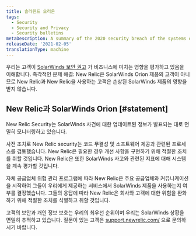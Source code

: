 ```yaml
---
title: 솔라윈드 오리온
tags:
  - Security
  - Security and Privacy
  - Security bulletins
metaDescription: A summary of the 2020 security breach of the systems of SolarWinds Orion and New Relic's response.
releaseDate: '2021-02-05'
translationType: machine
---
```


우리는 고객이 [SolarWinds 보안 권고](https://www.solarwinds.com/securityadvisory) 가 비즈니스에 미치는 영향을 평가하고 있음을 이해합니다. 즉각적인 문제 해결: New Relic은 SolarWinds Orion 제품의 고객이 아니므로 New Relic과 New Relic을 사용하는 고객은 손상된 SolarWinds 제품의 영향을 받지 않습니다.

## New Relic과 SolarWinds Orion [#statement]

New Relic Security는 SolarWinds 사건에 대한 업데이트된 정보가 발표되는 대로 면밀히 모니터링하고 있습니다.

사전 조치로 New Relic security는 코드 무결성 및 소프트웨어 제공과 관련된 프로세스를 검토했습니다. New Relic은 필요한 경우 개선 사항을 구현하기 위해 적절한 조치를 취할 것입니다. New Relic은 또한 SolarWinds 사고와 관련된 지표에 대해 시스템을 계속 평가할 것입니다.

자체 공급업체 위험 관리 프로그램에 따라 New Relic은 주요 공급업체와 커뮤니케이션을 시작하여 그들이 우리에게 제공하는 서비스에서 SolarWinds 제품을 사용하는지 여부를 결정했습니다. 그들의 응답에 따라 New Relic은 회사와 고객에 대한 위험을 완화하기 위해 적절한 조치를 식별하고 취할 것입니다.

고객의 보안과 개인 정보 보호는 우리의 최우선 순위이며 우리는 SolarWinds 상황을 면밀히 추적하고 있습니다. 질문이 있는 고객은 [support.newrelic.com/](https://support.newrelic.com/) 으로 문의하시기 바랍니다.